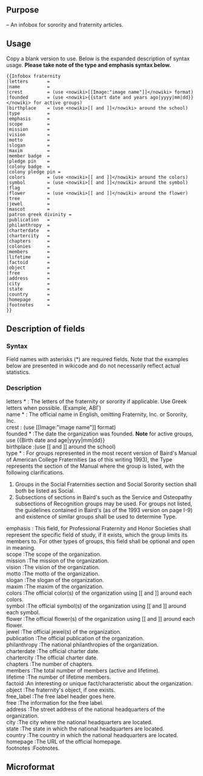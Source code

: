 {{Documentation subpage}}
<!-- PLEASE ADD CATEGORIES AND INTERWIKIS AT THE BOTTOM OF THIS PAGE -->

== Purpose ==
{{tl|Infobox fraternity}} &ndash; An infobox for sorority and fraternity articles.

==Usage==
Copy a blank version to use. Below is the expanded description of syntax usage. '''Please take note of the type and emphasis syntax below.'''

<pre>
{{Infobox fraternity
|letters       =
|name          =
|crest         = (use <nowiki>[[Image:"image name"]]</nowiki> format)
|founded       = (use <nowiki>{{start date and years ago|yyyy|mm|dd}}</nowiki> for active groups)
|birthplace    = (use <nowiki>[[ and ]]</nowiki> around the school)
|type          = 
|emphasis      = 
|scope         =
|mission       =
|vision        =
|motto         =
|slogan        =
|maxim         =
|member badge  =
|pledge pin    =
|colony badge  =
|colony pledge pin =
|colors        = (use <nowiki>[[ and ]]</nowiki> around the colors)
|symbol        = (use <nowiki>[[ and ]]</nowiki> around the symbol)
|flag          =
|flower        = (use <nowiki>[[ and ]]</nowiki> around the flower)
|tree          =
|jewel         =
|mascot        =
|patron greek divinity =
|publication   =
|philanthropy  =
|charterdate   =
|chartercity   =
|chapters      =
|colonies      =
|members       =
|lifetime      =
|factoid       = 
|object        =
|free          =
|address       =
|city          =
|state         =
|country       =
|homepage      =
|footnotes     =
}}
</pre>

==Description of fields==
===Syntax===
Field names with asterisks (*) are required fields. Note that the examples below are presented in wikicode and do not necessarily reflect actual statistics.

===Description===
; letters * : The letters of the fraternity or sorority if applicable. Use Greek letters when possible. (Example, ΑΒΓ)
; name * : The official name in English, omitting Fraternity, Inc. or Sorority, Inc.
; crest : (use <nowiki>[[Image:"image name"]]</nowiki> format)
; founded * :The date the organization was founded. '''Note''' for active groups, use <nowiki>{{Birth date and age|yyyy|mm|dd}}</nowiki> 
; birthplace :(use <nowiki>[[ and ]]</nowiki> around the school)
; type * :  For groups represented in the most recent version of Baird's Manual of American College Fraternities (as of this writing 1993), the Type represents the section of the Manual where the group is listed, with the following clarifications. 
#Groups in the Social Fraternities section and Social Sorority section shall both be listed as Social. 
# Subsections of sections in Baird's such as the Service and Osteopathy subsections of Recognition groups may be used. For groups not listed, the guidelines contained in Baird's (as of the 1993 version on page I-9) and existence of similar groups shall be used to determine Type.
; emphasis : This field, for Professional Fraternity and Honor Societies shall represent the specific field of study, if it exists, which the group limits its members to. For other types of groups, this field shall be optional and open in meaning. 
; scope :The scope of the organization.
; mission :The mission of the organization.
; vision :The vision of the organization.
; motto :The motto of the organization.
; slogan :The slogan of the organization.
; maxim :The maxim of the organization.
; colors :The official color(s) of the organization using <nowiki>[[ and ]]</nowiki> around each colors.
; symbol :The official symbol(s) of the organization using <nowiki>[[ and ]]</nowiki> around each symbol.
; flower :The official flower(s) of the organization using <nowiki>[[ and ]]</nowiki> around each flower. 
; jewel :The official jewel(s) of the organization.
; publication :The official publication of the organization.
; philanthropy :The national philanthropies of the organization.
; charterdate :The official charter date.
; chartercity :The official charter date.
; chapters :The number of chapters.
; members :The total number of members (active and lifetime).
; lifetime :The number of lifetime members.
; factoid :An interesting or unique fact/characteristic about the organization.
; object :The fraternity's object, if one exists.
; free_label :The free label header goes here.
; free :The information for the free label.
; address :The street address of the national headquarters of the organization.
; city :The city where the national headquarters are located.
; state :The state in which the national headquarters are located.
; country :The country in which the national headquarters are located.
; homepage :The URL of the official homepage.
; footnotes :Footnotes.

==Microformat==
{{UF-hcard-org}}

{{Organization infoboxes}}
<includeonly>{{Sandbox other||<!-- 本行下加入模板的分類 -->
[[Category:组织机构信息框模板|F]]
}}</includeonly>